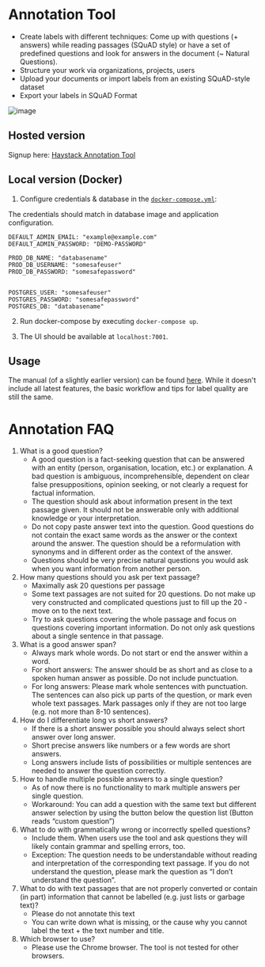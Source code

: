 # Annotation Tool

- Create labels with different techniques: Come up with questions (+ answers) while reading passages (SQuAD style) or have a set of predefined questions and look for answers in the document (~ Natural Questions).
- Structure your work via organizations, projects, users
- Upload your documents or import labels from an existing SQuAD-style dataset
- Export your labels in SQuAD Format

![image](/img/annotation_tool.png)

<div style={{ marginBottom: "3rem" }} />

## Hosted version

Signup here: [Haystack Annotation Tool](https://annotate.deepset.ai/login)

<div style={{ marginBottom: "3rem" }} />

## Local version (Docker)

1. Configure credentials & database in the [`docker-compose.yml`](https://github.com/deepset-ai/haystack/blob/master/annotation_tool/docker-compose.yml):

The credentials should match in database image and application configuration.

    DEFAULT_ADMIN_EMAIL: "example@example.com"
    DEFAULT_ADMIN_PASSWORD: "DEMO-PASSWORD"

    PROD_DB_NAME: "databasename"
    PROD_DB_USERNAME: "somesafeuser"
    PROD_DB_PASSWORD: "somesafepassword"


    POSTGRES_USER: "somesafeuser"
    POSTGRES_PASSWORD: "somesafepassword"
    POSTGRES_DB: "databasename"

2. Run docker-compose by executing `docker-compose up`.

3. The UI should be available at `localhost:7001`.

<div style={{ marginBottom: "3rem" }} />

## Usage

The manual (of a slightly earlier version) can be found [here](https://drive.google.com/file/d/1Wv3OIC0Z7ibHIzOm9Xw_r0gjTFmpl-33/view). While it doesn't include all latest features, the basic workflow and tips for label quality are still the same.

# Annotation FAQ

1. What is a good question?
    - A good question is a fact-seeking question that can be answered with an entity (person, organisation, location, etc.) or explanation. A bad question is ambiguous, incomprehensible, dependent on clear false presuppositions, opinion seeking, or not clearly a request for factual information.
    - The question should ask about information present in the text passage given. It should not be answerable only with additional knowledge or your interpretation.
    -  Do not copy paste answer text into the question. Good questions do not contain the exact same words as the answer or the context around the answer. The question should be a reformulation with synonyms and in different order as the context of the answer.
    - Questions should be very precise natural questions you would ask when you want information from another person.
2. How many questions should you ask per text passage?
    - Maximally ask 20 questions per passage
    - Some text passages are not suited for 20 questions. Do not make up very constructed and complicated questions just to fill up the 20 - move on to the next text.
    - Try to ask questions covering the whole passage and focus on questions covering important information. Do not only ask questions about a single sentence in that passage.
3. What is a good answer span?
    - Always mark whole words. Do not start or end the answer within a word.
    - For short answers: The answer should be as short and as close to a spoken human answer as possible. Do not include punctuation.
    - For long answers: Please mark whole sentences with punctuation. The sentences can also pick up parts of the question, or mark even whole text passages. Mark passages only if they are not too large (e.g. not more than 8-10 sentences).
4. How do I differentiate long vs short answers?
    - If there is a short answer possible you should always select short answer over long answer.
    - Short precise answers like numbers or a few words are short answers.
    - Long answers include lists of possibilities or multiple sentences are needed to answer the question correctly.
5. How to handle multiple possible answers to a single question?
    - As of now there is no functionality to mark multiple answers per single question.
    - Workaround: You can add a question with the same text but different answer selection by using the button below the question list (Button reads “custom question”)
6. What to do with grammatically wrong or incorrectly spelled questions?
    - Include them. When users use the tool and ask questions they will likely contain grammar and spelling errors, too.
    - Exception: The question needs to be understandable without reading and interpretation of the corresponding text passage. If you do not understand the question, please mark the question as “I don’t understand the question”.
7. What to do with text passages that are not properly converted or contain (in part) information that cannot be labelled (e.g. just lists or garbage text)?
    - Please do not annotate this text
    - You can write down what is missing, or the cause why you cannot label the text + the text number and title.
8. Which browser to use?
    - Please use the Chrome browser. The tool is not tested for other browsers.